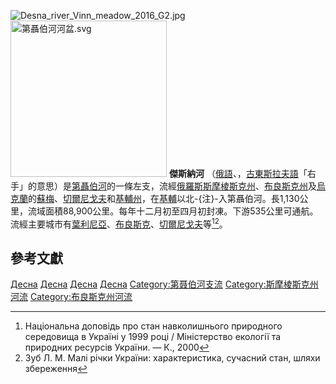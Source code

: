 [[File:Desna_river_Vinn_meadow_2016_G2.jpg|thumb]]
[[File:第聶伯河河盆.svg|250px]]
'''傑斯納河''' （[[俄語|俄語]]、{{lang-uk|Десна}}，[[古東斯拉夫語|古東斯拉夫語]]「右手」的意思）是[[第聶伯河|第聶伯河]]的一條左支，流經[[俄羅斯|俄羅斯]][[斯摩棱斯克州|斯摩棱斯克州]]、[[布良斯克州|布良斯克州]]及[[烏克蘭|烏克蘭]]的[[蘇梅州|蘇梅]]、[[切爾尼戈夫州|切爾尼戈夫]]和[[基輔州|基輔州]]，在[[基輔|基輔]]以北-{注}-入第聶伯河。長1,130公里，流域面積88,900公里。每年十二月初至四月初封凍。下游535公里可通航。流經主要城市有[[葉利尼亞|葉利尼亞]]、[[布良斯克|布良斯克]]、[[切爾尼戈夫|切爾尼戈夫]]等<ref>Національна доповідь про стан навколишнього природного середовища в Україні у 1999 році / Міністерство екології та природних ресурсів України. — К., 2000</ref><ref>Зуб Л. М. Малі річки України: характеристика, сучасний стан, шляхи збереження </ref>。

==參考文獻==
{{reflist}}

{{Authority control}}

[[Category:俄羅斯河流|Десна]]
[[Category:蘇梅州河流|Десна]]
[[Category:切爾尼戈夫州河流|Десна]]
[[Category:基輔州河流|Десна]]
[[Category:第聂伯河支流|Category:第聂伯河支流]]
[[Category:斯摩棱斯克州河流|Category:斯摩棱斯克州河流]]
[[Category:布良斯克州河流|Category:布良斯克州河流]]